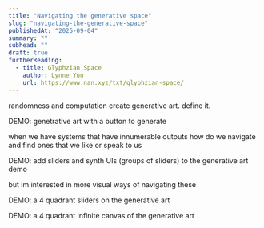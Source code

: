 ```yaml
---
title: "Navigating the generative space"
slug: "navigating-the-generative-space"
publishedAt: "2025-09-04"
summary: ""
subhead: ""
draft: true
furtherReading:
  - title: Glyphzian Space
    author: Lynne Yun
    url: https://www.nan.xyz/txt/glyphzian-space/
---
```


randomness and computation create generative art. define it.

DEMO: genetrative art with a button to generate

when we have systems that have innumerable outputs how do we navigate and find ones that we like or speak to us

DEMO: add sliders and synth UIs (groups of sliders) to the generative art demo

but im interested in more visual ways of navigating these

DEMO: a 4 quadrant sliders on the generative art

DEMO: a 4 quadrant infinite canvas of the generative art
